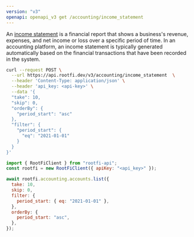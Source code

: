 ```yaml
---
version: "v3"
openapi: openapi_v3 get /accounting/income_statement
---
```


An [income statement](https://docs.rootfi.dev/api-reference/income-statements/overview) is a financial report that shows a business's revenue, expenses, and net income or loss over a specific period of time. In an accounting platform, an income statement is typically generated automatically based on the financial transactions that have been recorded in the system.

<RequestExample>

```bash cURL
curl --request POST \
  --url https://api.rootfi.dev/v3/accounting/income_statement  \
  --header 'Content-Type: application/json' \
  --header 'api_key: <api-key>' \
  --data '{
  "take": 10,
  "skip": 0,
  "orderBy": {
    "period_start": "asc"
  },
  "filter": {
    "period_start": {
      "eq": "2021-01-01"
    }
  }
}'
```

```javascript NodeJS
import { RootFiClient } from "rootfi-api";
const rootfi = new RootFiClient({ apiKey: "<api_key>" });

await rootfi.accounting.accounts.list({
  take: 10,
  skip: 0,
  filter: {
    period_start: { eq: "2021-01-01" },
  },
  orderBy: {
    period_start: "asc",
  },
});
```

</RequestExample>
